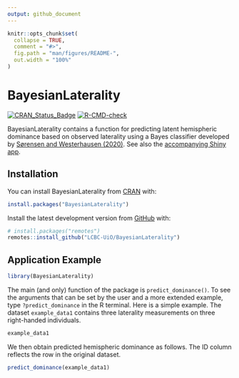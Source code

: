```yaml
---
output: github_document
---
```


<!-- README.md is generated from README.Rmd. Please edit that file -->

```r
knitr::opts_chunk$set(
  collapse = TRUE,
  comment = "#>",
  fig.path = "man/figures/README-",
  out.width = "100%"
)
```

# BayesianLaterality

<!-- badges: start -->
[![CRAN_Status_Badge](https://www.r-pkg.org/badges/version/BayesianLaterality)](https://cran.r-project.org/package=BayesianLaterality)
[![R-CMD-check](https://github.com/LCBC-UiO/BayesianLaterality/actions/workflows/R-CMD-check.yaml/badge.svg)](https://github.com/LCBC-UiO/BayesianLaterality/actions/workflows/R-CMD-check.yaml)
<!-- badges: end -->

BayesianLaterality contains a function for predicting latent hemispheric dominance based on observed laterality using a Bayes classifier developed by [Sørensen and Westerhausen (2020)](https://doi.org/10.1080/1357650X.2020.1769124). See also the [accompanying Shiny app](https://osorensen.shinyapps.io/BayesianLateralityApp/).

## Installation


You can install BayesianLaterality from [CRAN](https://cran.r-project.org/web/packages/BayesianLaterality/) with:

```r
install.packages("BayesianLaterality")
```

Install the latest development version from [GitHub](https://github.com/LCBC-UiO/BayesianLaterality) with:

``` r
# install.packages("remotes")
remotes::install_github("LCBC-UiO/BayesianLaterality")
```


## Application Example

```r
library(BayesianLaterality)
```


The main (and only) function of the package is `predict_dominance()`. To see the arguments that can be set by the user and a more extended example, type `?predict_dominance` in the R terminal. Here is a simple example. The dataset `example_data1` contains three laterality measurements on three right-handed individuals.

```r
example_data1
```

We then obtain predicted hemispheric dominance as follows. The ID column reflects the row in the original dataset.

```r
predict_dominance(example_data1)
```


